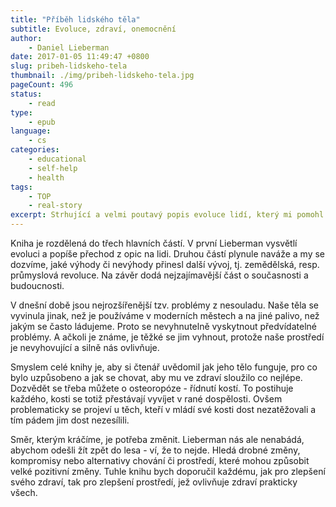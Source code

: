 ```yaml
---
title: "Příběh lidského těla"
subtitle: Evoluce, zdraví, onemocnění
author:
    - Daniel Lieberman
date: 2017-01-05 11:49:47 +0800
slug: pribeh-lidskeho-tela
thumbnail: ./img/pribeh-lidskeho-tela.jpg
pageCount: 496
status:
    - read
type:
    - epub
language:
    - cs
categories:
    - educational
    - self-help
    - health
tags:
    - TOP
    - real-story
excerpt: Strhující a velmi poutavý popis evoluce lidí, který mi pomohl pochopit souvislosti tam, kde by mě dřív ani nenapadlo hledat.
---
```


Kniha je rozdělená do třech hlavních částí. V první Lieberman vysvětlí evoluci a popíše přechod z opic na lidi. Druhou částí plynule naváže a my se dozvíme, jaké výhody či nevýhody přinesl další vývoj, tj. zemědělská, resp. průmyslová revoluce. Na závěr dodá nejzajímavější část o současnosti a budoucnosti.

V dnešní době jsou nejrozšířenější tzv. problémy z nesouladu. Naše těla se vyvinula jinak, než je používáme v moderních městech a na jiné palivo, než jakým se často ládujeme. Proto se nevyhnutelně vyskytnout předvídatelné problémy. A ačkoli je známe, je těžké se jim vyhnout, protože naše prostředí je nevyhovující a silně nás ovlivňuje.

Smyslem celé knihy je, aby si čtenář uvědomil jak jeho tělo funguje, pro co bylo uzpůsobeno a jak se chovat, aby mu ve zdraví sloužilo co nejlépe. Dozvědět se třeba můžete o osteoropóze - řídnutí kostí. To postihuje každého, kosti se totiž přestávají vyvíjet v rané dospělosti. Ovšem problematicky se projeví u těch, kteří v mládí své kosti dost nezatěžovali a tím pádem jim dost nezesílili.

Směr, kterým kráčíme, je potřeba změnit. Lieberman nás ale nenabádá, abychom odešli žít zpět do lesa - ví, že to nejde. Hledá drobné změny, kompromisy nebo alternativy chování či prostředí, které mohou způsobit velké pozitivní změny. Tuhle knihu bych doporučil každému, jak pro zlepšení svého zdraví, tak pro zlepšení prostředí, jež ovlivňuje zdraví prakticky všech.
